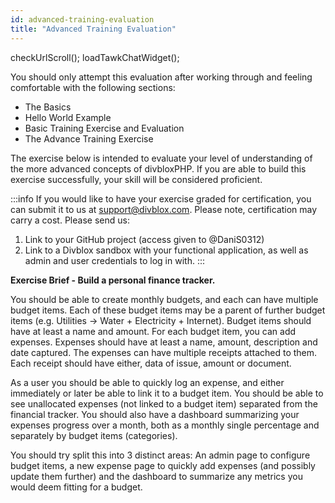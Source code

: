 ```yaml
---
id: advanced-training-evaluation
title: "Advanced Training Evaluation"
---
```


checkUrlScroll();
loadTawkChatWidget();

You should only attempt this evaluation after working through and feeling comfortable with the following sections:

-   The Basics
-   Hello World Example
-   Basic Training Exercise and Evaluation
-   The Advance Training Exercise

The exercise below is intended to evaluate your level of understanding of the more advanced concepts of divbloxPHP. If you are able to build this exercise successfully, your skill will be considered proficient.

:::info
If you would like to have your exercise graded for certification, you can submit it to us at support@divblox.com. Please note, certification may carry a cost. Please send us:
1. Link to your GitHub project (access given to @DaniS0312)
2. Link to a Divblox sandbox with your functional application, as well as admin and user credentials to log in with.
:::

**Exercise Brief - Build a personal finance tracker.**

You should be able to create monthly budgets, and each can have multiple budget items. Each of these budget items may be a parent of further budget items (e.g. Utilities -> Water + Electricity + Internet). Budget items should have at least a name and amount. For each budget item, you can add expenses. Expenses should have at least a name, amount, description and date captured. The expenses can have multiple receipts attached to them. Each receipt should have either, data of issue, amount or document.

As a user you should be able to quickly log an expense, and either immediately or later be able to link it to a budget item. You should be able to see unallocated expenses (not linked to a budget item) separated from the financial tracker. You should also have a dashboard summarizing your expenses progress over a month, both as a monthly single percentage and separately by budget items (categories).

You should try split this into 3 distinct areas: An admin page to configure budget items, a new expense page to quickly add expenses (and possibly update them further) and the dashboard to summarize any metrics you would deem fitting for a budget.

